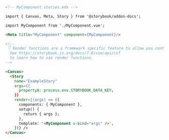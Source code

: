 ```md
<!-- MyComponent.stories.mdx -->

import { Canvas, Meta, Story } from '@storybook/addon-docs';

import MyComponent from './MyComponent.vue';

<Meta title="MyComponent" component={MyComponent}/>

<!--
 👇 Render functions are a framework specific feature to allow you control on how the component renders.
  See https://storybook.js.org/docs/7.0/vue/api/csf
  to learn how to use render functions.
-->

<Canvas>
  <Story
    name="ExampleStory"
    args={{
      propertyA: process.env.STORYBOOK_DATA_KEY,
    }}
    render={(args) => ({
      components: { MyComponent },
      setup() {
        return { args };
      },
      template: '<MyComponent v-bind="args" />',
    })} />
</Canvas>
```
